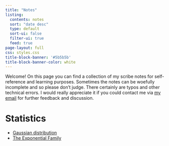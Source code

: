 ```yaml
---
title: "Notes"
listing:
  contents: notes
  sort: "date desc"
  type: default
  sort-ui: false
  filter-ui: true
  feed: true
page-layout: full
css: styles.css
title-block-banner: '#5b5b5b'
title-block-banner-color: white
---
```


Welcome! On this page you can find a collection of my scribe notes for self-reference and learning purposes. Sometimes the notes can be woefully incomplete and so please don't judge. There certainly are typos and other technical errors. I would really appreciate it if you could contact me via [my email](quocviethere@gmail.com) for further feedback and discussion.

# Statistics
- [Gaussian distribution]((https://quocviethere.github.io/notes/gaussian-distribution/gaussian-distribution.html))
- [The Exponential Family](https://quocviethere.github.io/notes/expfam/expfam.html)